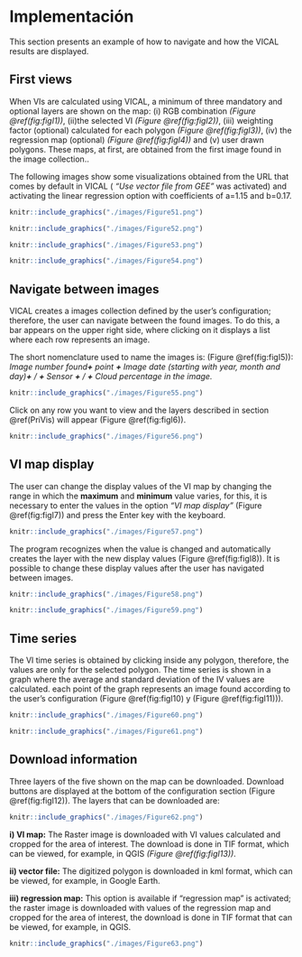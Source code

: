 # Implementación

This section presents an example of how to navigate and how the VICAL results are displayed. 

## First views {#PriVis}
When VIs are calculated using VICAL, a minimum of three mandatory and optional layers are shown on the map: (i) RGB combination _(Figure \@ref(fig:figI1))_, (ii)the selected VI _(Figure \@ref(fig:figI2))_, (iii) weighting factor (optional) calculated for each polygon _(Figure \@ref(fig:figI3))_, (iv) the regression map (optional) _(Figure \@ref(fig:figI4))_ and (v) user drawn polygons. These maps, at first, are obtained from the first image found in the image collection.. 

The following images show some visualizations obtained from the URL that comes by default in VICAL ( _“Use vector file from GEE”_ was activated) and activating the linear regression option with coefficients of a=1.15 and b=0.17.
```r
knitr::include_graphics("./images/Figure51.png")
```

```r
knitr::include_graphics("./images/Figure52.png")
```

```r
knitr::include_graphics("./images/Figure53.png")
```

```r
knitr::include_graphics("./images/Figure54.png")
```

## Navigate between images 
VICAL creates a images collection defined by the user's configuration; therefore, the user can navigate between the found images. To do this, a bar appears on the upper right side, where clicking on it displays a list where each row represents an image. 

The short nomenclature used to name the images is: (Figure \@ref(fig:figI5)): _Image number found**+** point **+** Image date (starting with year, month and day)**+** / **+** Sensor **+** / **+** Cloud percentage in the image._ 
```r
knitr::include_graphics("./images/Figure55.png")
```

Click on any row you want to view and the layers described in section \@ref(PriVis) will appear (Figure \@ref(fig:figI6)).
```r
knitr::include_graphics("./images/Figure56.png")
```

## VI map display 
The user can change the display values of the VI map by changing the range in which the **maximum** and **minimum** value varies, for this, it is necessary to enter the values in the option _“VI map display”_ (Figure \@ref(fig:figI7)) and press the Enter key with the keyboard.

```r
knitr::include_graphics("./images/Figure57.png")
```

The program recognizes when the value is changed and automatically creates the layer with the new display values (Figure \@ref(fig:figI8)). It is possible to change these display values after the user has navigated between images. 

```r
knitr::include_graphics("./images/Figure58.png")
```

```r
knitr::include_graphics("./images/Figure59.png")
```

## Time series 
The VI time series is obtained by clicking inside any polygon, therefore, the values are only for the selected polygon. The time series is shown in a graph where the average and standard deviation of the IV values are calculated. each point of the graph represents an image found according to the user's configuration (Figure \@ref(fig:figI10) y (Figure \@ref(fig:figI11))).

```r
knitr::include_graphics("./images/Figure60.png")
```
```r
knitr::include_graphics("./images/Figure61.png")
```

## Download information 
Three layers of the five shown on the map can be downloaded. Download buttons are displayed at the bottom of the configuration section (Figure \@ref(fig:figI12)). The layers that can be downloaded are:
```r
knitr::include_graphics("./images/Figure62.png")
```

**i) VI map:** The Raster image is downloaded with VI values calculated and cropped for the area of interest. The download is done in TIF format, which can be viewed, for example, in QGIS _(Figure \@ref(fig:figI13))_. 

**ii) vector file:** The digitized polygon is downloaded in kml format, which can be viewed, for example, in Google Earth. 

**iii) regression map:** This option is available if “regression map” is activated; the raster image is downloaded with values of the regression map and cropped for the area of interest, the download is done in TIF format that can be viewed, for example, in QGIS.

```r
knitr::include_graphics("./images/Figure63.png")
```
